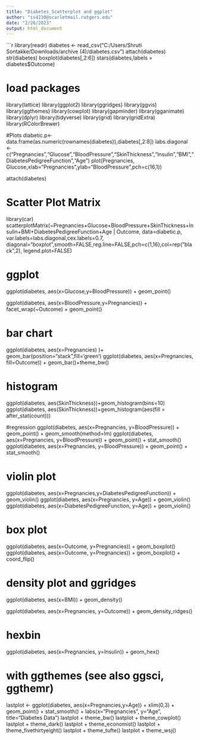 ---
title: "Diabetes_Scatterplot and ggplot"
author: "ss4230@scarletmail.rutgers.edu"
date: "2/26/2023"
output: html_document
---
  
  ```{r}


library(readr)
diabetes <- read_csv("C:/Users/Shruti Sontakke/Downloads/archive (4)/diabetes.csv")
attach(diabetes)
str(diabetes)
boxplot(diabetes[,2:6])
stars(diabetes,labels = diabetes$Outcome)

# load packages
library(lattice)
library(ggplot2)
library(ggridges)
library(ggvis)
library(ggthemes)
library(cowplot)
library(gapminder)
library(gganimate)
library(dplyr)
library(tidyverse)
library(grid)
library(gridExtra)
library(RColorBrewer)

#Plots
diabetic.p<- data.frame(as.numeric(rownames(diabetes)),diabetes[,2:8])
labs.diagonal <- c("Pregnancies","Glucose","BloodPressure","SkinThickness","Insulin","BMI","DiabetesPedigreeFunction","Age")
plot(Pregnancies, Glucose,xlab="Pregnancies",ylab="BloodPressure",pch=c(16,1))

attach(diabetes)

# Scatter Plot Matrix
library(car)
scatterplotMatrix(~Pregnancies+Glucose+BloodPressure+SkinThickness+Insulin+BMI+DiabetesPedigreeFunction+Age | Outcome, data=diabetic.p, var.labels=labs.diagonal,cex.labels=0.7, diagonal="boxplot",smooth=FALSE,reg.line=FALSE,pch=c(1,16),col=rep("black",2), legend.plot=FALSE)

# ggplot
ggplot(diabetes, aes(x=Glucose,y=BloodPressure)) + geom_point()

ggplot(diabetes, aes(x=BloodPressure,y=Pregnancies)) + facet_wrap(~Outcome) + geom_point()

# bar chart
ggplot(diabetes, aes(x=Pregnancies) )+ geom_bar(position="stack",fill='green')
ggplot(diabetes, aes(x=Pregnancies, fill=Outcome)) + geom_bar()+theme_bw()

# histogram
ggplot(diabetes, aes(SkinThickness))+geom_histogram(bins=10)
ggplot(diabetes, aes(SkinThickness))+geom_histogram(aes(fill = after_stat(count)))

#regression
ggplot(diabetes, aes(x=Pregnancies, y=BloodPressure)) + geom_point() + geom_smooth(method=lm)
ggplot(diabetes, aes(x=Pregnancies, y=BloodPressure)) + geom_point() + stat_smooth()
ggplot(diabetes, aes(x=Pregnancies, y=BloodPressure)) + geom_point() + stat_smooth()

# violin plot 
ggplot(diabetes, aes(x=Pregnancies,y=DiabetesPedigreeFunction)) + geom_violin()
ggplot(diabetes, aes(x=Pregnancies, y=Age)) + geom_violin()
ggplot(diabetes, aes(x=DiabetesPedigreeFunction, y=Age)) + geom_violin()

# box plot
ggplot(diabetes, aes(x=Outcome, y=Pregnancies)) + geom_boxplot()
ggplot(diabetes, aes(x=Outcome, y=Pregnancies)) + geom_boxplot() + coord_flip()

# density plot and ggridges
ggplot(diabetes, aes(x=BMI)) + geom_density() 

ggplot(diabetes, aes(x=Pregnancies, y=Outcome)) + geom_density_ridges() 

# hexbin
ggplot(diabetes, aes(x=Pregnancies, y=Insulin)) + geom_hex() 

# with ggthemes (see also ggsci, ggthemr)
lastplot <- ggplot(diabetes, aes(x=Pregnancies,y=Age)) + xlim(0,3) + geom_point() + stat_smooth() + labs(x="Pregnancies", y="Age", title="Diabetes Data") 
lastplot + theme_bw()
lastplot + theme_cowplot()
lastplot + theme_dark()
lastplot + theme_economist()
lastplot + theme_fivethirtyeight()
lastplot + theme_tufte()
lastplot + theme_wsj()














